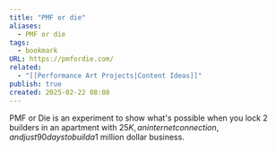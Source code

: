 ```yaml
---
title: "PMF or die"
aliases:
  - PMF or die
tags:
  - bookmark
URL: https://pmfordie.com/
related:
  - "[[Performance Art Projects|Content Ideas]]"
publish: true
created: 2025-02-22 08:08
---
```




PMF or Die is an experiment to show what's possible when you lock 2 builders in an apartment with $25K, an internet connection, and just 90 days to build a $1 million dollar business.